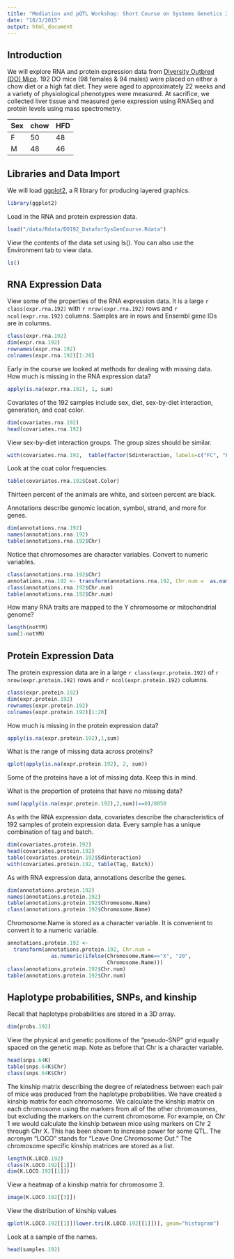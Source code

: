 ```yaml
---
title: "Mediation and pQTL Workshop: Short Course on Systems Genetics 2015"
date: "10/3/2015"
output: html_document
---
```


## Introduction 

We will explore RNA and protein expression data from [Diversity Outbred (DO)  Mice](http://jaxmice.jax.org/strain/009376.html). 192 DO mice (98 females & 94 males) were placed on either a chow diet or a high fat diet. They were aged to approximately 22 weeks and a variety of physiological phenotypes were measured. At sacrifice, we collected liver tissue and measured gene expression using RNASeq and protein levels using mass spectrometry.

Sex | chow | HFD
----|------|----
 F  |  50  |  48
 M  |  48  |  46


## Libraries and Data Import

We will load [ggplot2](http://ggplot2.org/), a  R library for producing layered graphics.

```r
library(ggplot2)
```

Load in the RNA and protein expression data.

```r
load("/data/Rdata/DO192_DataforSysGenCourse.Rdata")
```

View the contents of the data set using ls(). You can also
use the Environment tab to view data.

```r
ls()
```

## RNA Expression Data

View some of the properties of the RNA expression data. It is a large `r class(expr.rna.192)` with `r nrow(expr.rna.192)` rows and `r ncol(expr.rna.192)` columns. Samples are in rows and Ensembl gene IDs are in columns.

```r
class(expr.rna.192)
dim(expr.rna.192)   
rownames(expr.rna.192)
colnames(expr.rna.192)[1:20]
```

Early in the course we looked at methods for dealing with
missing data. How much is missing in the RNA expression data?

```r
apply(is.na(expr.rna.192), 1, sum)
```

Covariates of the 192 samples include sex, diet, sex-by-diet interaction, generation, and coat color.

```r
dim(covariates.rna.192)
head(covariates.rna.192)
```

View sex-by-diet interaction groups. The group sizes should be similar.

```r
with(covariates.rna.192,  table(factor(Sdinteraction, labels=c("FC", "FH", "MC", "MH"))))
```

Look at the coat color frequencies.

```r
table(covariates.rna.192$Coat.Color)
```

Thirteen percent of the animals are white, and sixteen percent are black.

Annotations describe genomic location, symbol, strand, and more for genes.

```r
dim(annotations.rna.192)
names(annotations.rna.192)
table(annotations.rna.192$Chr)
```

Notice that chromosomes are character variables. Convert to numeric variables.

```r
class(annotations.rna.192$Chr)
annotations.rna.192 <- transform(annotations.rna.192, Chr.num =  as.numeric(ifelse(Chr=="X", "20", Chr)))
class(annotations.rna.192$Chr.num)
table(annotations.rna.192$Chr.num)
```

How many RNA traits are mapped to the Y chromosome or mitochondrial genome?

```r
length(notYM)
sum(1-notYM)
```

## Protein Expression Data

The protein expression data are in a large `r class(expr.protein.192)` of `r nrow(expr.protein.192)` rows and `r ncol(expr.protein.192)` columns.

```r
class(expr.protein.192)
dim(expr.protein.192)
rownames(expr.protein.192)
colnames(expr.protein.192)[1:20]
```

How much is missing in the protein expression data?
```r
apply(is.na(expr.protein.192),1,sum)
```

What is the range of missing data across proteins?
```r
qplot(apply(is.na(expr.protein.192), 2, sum))
```
Some of the proteins have a lot of missing data. Keep this in mind.

What is the proportion of proteins that have no missing data?
```r
sum((apply(is.na(expr.protein.192),2,sum))==0)/8050
```

As with the RNA expression data, covariates describe the characteristics of 192 samples of protein expression data. Every sample has a unique combination of tag and batch.

```r
dim(covariates.protein.192)
head(covariates.protein.192)
table(covariates.protein.192$Sdinteraction)
with(covariates.protein.192, table(Tag, Batch))
```

As with RNA expression data, annotations describe the genes.
```r
dim(annotations.protein.192)
names(annotations.protein.192)
table(annotations.protein.192$Chromosome.Name)
class(annotations.protein.192$Chromosome.Name)
```

Chromosome.Name is stored as a character variable. It is convenient to convert it to a numeric variable.

```r
annotations.protein.192 <-
  transform(annotations.protein.192, Chr.num =
              as.numeric(ifelse(Chromosome.Name=="X", "20",
                                Chromosome.Name)))
class(annotations.protein.192$Chr.num)
table(annotations.protein.192$Chr.num)
```

## Haplotype probabilities, SNPs, and kinship

Recall that haplotype probabilities are stored in a 3D array.

```r
dim(probs.192)  
```

View the physical and genetic positions of the "pseudo-SNP" grid equally spaced on the genetic map. Note as before that Chr is a character variable. 

```r
head(snps.64K)
table(snps.64K$Chr)   
class(snps.64K$Chr)
```

The kinship matrix describing the degree of relatedness between each pair of mice was produced from the haplotype probabilities. We have created a kinship matrix for each chromosome. We calculate the kinship matrix on each chromosome using the markers from all of the other chromosomes, but excluding the markers on the current chromosome. For example, on Chr 1 we would calculate the kinship between mice using markers on Chr 2 through Chr X.  This has been shown to increase power for some QTL. The acronym "LOCO" stands for "Leave One Chromosome Out." The chromosome specific kinship matrices are stored as a list.

```r
length(K.LOCO.192)
class(K.LOCO.192[[1]])
dim(K.LOCO.192[[1]])
```

View a heatmap of a kinship matrix for chromosome 3.

```r
image(K.LOCO.192[[3]])
```

View the distribution of kinship values
```r
qplot(K.LOCO.192[[1]][lower.tri(K.LOCO.192[[1]])], geom="histogram")
```

Look at a sample of the names.

```r
head(samples.192)
```

